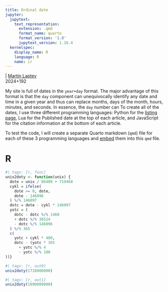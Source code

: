 ```yaml
---
title: Ordinal date
jupyter:
  jupytext:
    text_representation:
      extension: .qmd
      format_name: quarto
      format_version: '1.0'
      jupytext_version: 1.16.4
  kernelspec:
    display_name: R
    language: R
    name: ir
---
```



\| [Martin Laptev]()  
2024+192

My site is full of dates in the `year+day` format. The major advantage
of this format is that the `day` component can unequivocally identify
any date and time in a given year and thus can replace months, days of
the month, hours, minutes, and seconds. In essence, the `day` number can
To create all of the dates, I use three different programming languages:
Python for the [listing page](../../list), Lua for the Published date at
the top of each article, and JavaScript for the citation information at
the bottom of each article.

To test the code, I will create a separate Quarto markdown (`qmd`) file
for each of these 3 programming languages and
[embed](https://quarto.org/docs/authoring/notebook-embed.html#overview)
them into this `qmd` file.

# R


```r
#| tags: [r, func]
unix2doty <- function(unix) {
  dote = unix / 86400 + 719468
  cykl = ifelse(
    dote >= 0, dote,
    dote - 146096
  ) %/% 146097
  dotc = dote - cykl * 146097
  yotc = (
    dotc - dotc %/% 1460
    + dotc %/% 36524
    - dotc %/% 146096
  ) %/% 365
  c(
    yotc + cykl * 400,
    dotc - (yotc * 365
      + yotc %/% 4
      - yotc %/% 100
))}
```

```r
#| tags: [r, out0]
unix2doty(1728000000)
```

```r
#| tags: [r, out1]
unix2doty(1890000000)
```
